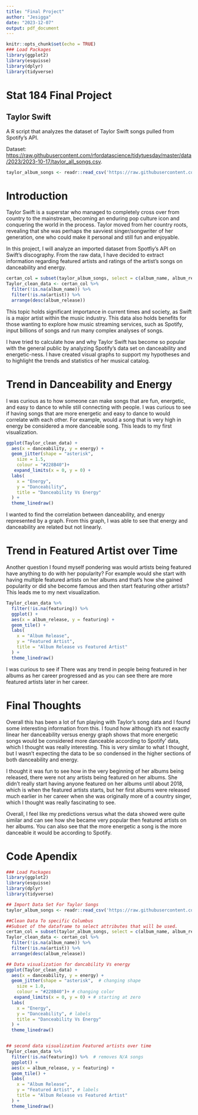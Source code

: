 ```yaml
---
title: "Final Project"
author: "Jesigga"
date: "2023-12-07"
output: pdf_document
---
```


```r
knitr::opts_chunk$set(echo = TRUE)
### Load Packages
library(ggplot2)
library(esquisse)
library(dplyr)
library(tidyverse)
```

# Stat 184 Final Project
## Taylor Swift

\Large A R script that analyzes the dataset of Taylor Swift songs pulled from 
Spotify's API.

Dataset: <https://raw.githubusercontent.com/rfordatascience/tidytuesday/master/data/2023/2023-10-17/taylor_all_songs.csv>.

```r
taylor_album_songs <- readr::read_csv('https://raw.githubusercontent.com/rfordatascience/tidytuesday/master/data/2023/2023-10-17/taylor_album_songs.csv')

```

# Introduction 

Taylor Swift is a superstar who managed to completely cross over from country to the mainstream, becoming an enduring pop culture icon and 
conquering the world in the process. Taylor moved from her country roots, revealing that she was perhaps the savviest singer/songwriter
of her generation, one who could make it personal and still fun and enjoyable.

In this project, I will analyze an imported dataset from Spotfiy's API on Swift's discography. From the raw data, I have decided to extract information regarding featured artists and ratings of the artist's songs on danceability and energy.


```r
certan_col = subset(taylor_album_songs, select = c(album_name, album_release, artist, featuring, danceability, energy))
Taylor_clean_data <- certan_col %>%
  filter(!is.na(album_name)) %>%
  filter(!is.na(artist)) %>%
  arrange(desc(album_release))

```


This topic holds significant importance in current times and society, as Swift is a major artist within the music industry. This data also holds benefits for those wanting to explore how music streaming services, such as Spotify, input billions of songs and run many complex analyses of songs.


I have tried to calculate how and why Taylor Swift has become so popular with the general public by analyzing Spotify's data set on danceability and energetic-ness. I have created visual graphs to support my hypotheses and to highlight the trends and statistics of her musical catalog.


# Trend in Danceability and Energy

I was curious as to how someone can make songs that are fun, energetic, and easy to dance to while still connecting with people. I was curious to see if having songs that are more energetic and easy to dance to would correlate with each other. For example, would a song that is very high in energy be considered a more danceable song. This leads to my first visualization.


```r
ggplot(Taylor_clean_data) +
  aes(x = danceability, y = energy) +
  geom_jitter(shape = "asterisk",
    size = 1.5,
    colour = "#228B40")+
   expand_limits(x = 0, y = 0) +
  labs(
    x = "Energy",
    y = "Danceability",
    title = "Danceability Vs Energy"
  ) +
  theme_linedraw()  
```


I wanted to find the correlation between danceability, and energy represented by a graph. From this graph, I was able to see that energy and danceability are related but not linearly.

\newpage
# Trend in Featured Artist over Time 

Another question I found myself pondering was would artists being featured have anything to do with her popularity? For example would she start with having multiple featured artists on her albums and that’s how she gained popularity or did she become famous and then start featuring other artists? This leads me to my next visualization.



```r
Taylor_clean_data %>%
  filter(!is.na(featuring)) %>%
  ggplot() +
  aes(x = album_release, y = featuring) +
  geom_tile() +
  labs(
    x = "Album Release",
    y = "Featured Artist",
    title = "Album Release vs Featured Artist"
  ) +
  theme_linedraw()
```

I was curious to see if There was any trend in people being featured in her albums as her career progressed and as you can see there are more featured artists later in her career.


\newpage
# Final Thoughts

Overall this has been a lot of fun playing with Taylor's song data and I found some interesting information from this. I found how although it’s not exactly linear her danceability versus energy graph shows that more energetic songs would be considered more danceable according to Spotify' data, which I thought was really interesting. This is very similar to what I thought, but I wasn’t expecting the data to be so condensed in the higher sections of both danceability and energy. 


I  thought it was fun to see how in the very beginning of her albums being released, there were not any artists being featured on her albums. She didn’t really start having anyone featured on her albums until about 2018, which is when the featured artists starts, but her first albums were released much earlier in her career when she was originally more of a country singer, which I thought was really fascinating to see. 


Overall, I feel like my predictions versus what the data showed were quite similar and can see how she became very popular then featured artists on her albums. You can also see that the more energetic a song is the more danceable it would be according to Spotify.


 




\newpage
# Code Apendix

```r
### Load Packages
library(ggplot2)
library(esquisse)
library(dplyr)
library(tidyverse)

## Import Data Set For Taylor Songs
taylor_album_songs <- readr::read_csv('https://raw.githubusercontent.com/rfordatascience/tidytuesday/master/data/2023/2023-10-17/taylor_album_songs.csv')

##Clean Data To specific Columbus 
##Subset of the dataframe to select attributes that will be used.
certan_col = subset(taylor_album_songs, select = c(album_name, album_release, artist, featuring, danceability, energy))
Taylor_clean_data <- certan_col %>%
  filter(!is.na(album_name)) %>%
  filter(!is.na(artist)) %>%
  arrange(desc(album_release))

## Data visualization for dancability Vs energy
ggplot(Taylor_clean_data) +
  aes(x = danceability, y = energy) +
  geom_jitter(shape = "asterisk",  # changing shape
    size = 1.0,
    colour = "#228B40")+ # changing color
   expand_limits(x = 0, y = 0) + # starting at zero
  labs(
    x = "Energy",
    y = "Danceability", # labels
    title = "Danceability Vs Energy"
  ) +
  theme_linedraw()   


## second data visualization Featured artists over time
Taylor_clean_data %>%
  filter(!is.na(featuring)) %>%  # removes N/A songs
  ggplot() +
  aes(x = album_release, y = featuring) +
  geom_tile() +
  labs(
    x = "Album Release",
    y = "Featured Artist", # labels
    title = "Album Release vs Featured Artist"
  ) +
  theme_linedraw()

```

